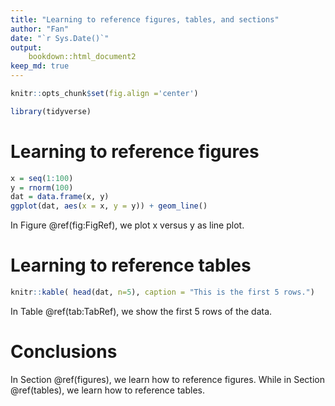 ```yaml
---
title: "Learning to reference figures, tables, and sections"
author: "Fan"
date: "`r Sys.Date()`"
output:
    bookdown::html_document2
keep_md: true
---
```


```r
knitr::opts_chunk$set(fig.align ='center')
```

```r
library(tidyverse)
```

# Learning to reference figures {#figures}

```r
x = seq(1:100)
y = rnorm(100)
dat = data.frame(x, y)
ggplot(dat, aes(x = x, y = y)) + geom_line()
```

In Figure \@ref(fig:FigRef), we plot x versus y as line plot. 

# Learning to reference tables {#tables}

```r
knitr::kable( head(dat, n=5), caption = "This is the first 5 rows.")
```

In Table \@ref(tab:TabRef), we show the first 5 rows of the data. 


# Conclusions

In Section \@ref(figures), we learn how to reference figures. While in Section \@ref(tables), we learn how to reference tables. 

